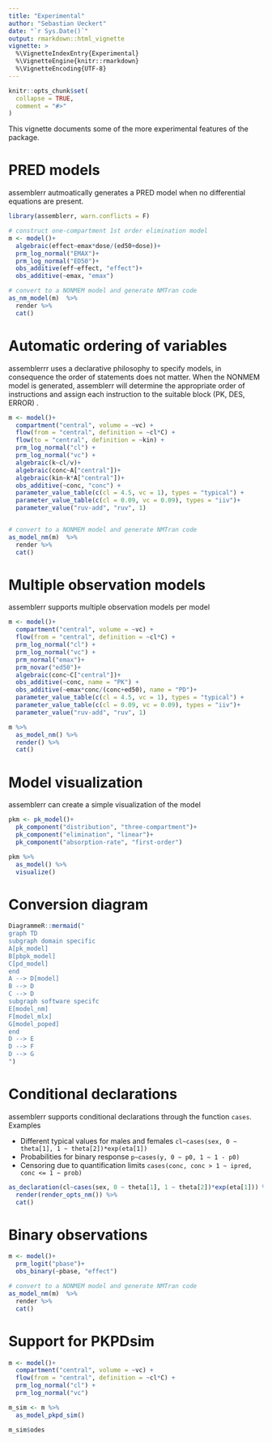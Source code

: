 ```yaml
---
title: "Experimental"
author: "Sebastian Ueckert"
date: "`r Sys.Date()`"
output: rmarkdown::html_vignette
vignette: >
  %\VignetteIndexEntry{Experimental}
  %\VignetteEngine{knitr::rmarkdown}
  %\VignetteEncoding{UTF-8}
---
```


```r
knitr::opts_chunk$set(
  collapse = TRUE,
  comment = "#>"
)
```

This vignette documents some of the more experimental features of the package.

# PRED models

assemblerr autmoatically generates a PRED model when no differential equations are present.


```r
library(assemblerr, warn.conflicts = F)

# construct one-compartment 1st order elimination model
m <- model()+
  algebraic(effect~emax*dose/(ed50+dose))+
  prm_log_normal("EMAX")+
  prm_log_normal("ED50")+
  obs_additive(eff~effect, "effect")+
  obs_additive(~emax, "emax")

# convert to a NONMEM model and generate NMTran code
as_nm_model(m)  %>% 
  render %>%
  cat()
```

# Automatic ordering of variables

assemblerrr uses a declarative philosophy to specify models, in consequence the order of statements does not matter. When the NONMEM model is generated, assemblerr will determine the appropriate order of instructions and assign each instruction to the suitable block (PK, DES, ERROR) . 

```r


m <- model()+
  compartment("central", volume = ~vc) +
  flow(from = "central", definition = ~cl*C) +
  flow(to = "central", definition = ~kin) +
  prm_log_normal("cl") +
  prm_log_normal("vc") +
  algebraic(k~cl/v)+
  algebraic(conc~A["central"])+
  algebraic(kin~k*A["central"])+
  obs_additive(~conc, "conc") +
  parameter_value_table(c(cl = 4.5, vc = 1), types = "typical") +
  parameter_value_table(c(cl = 0.09, vc = 0.09), types = "iiv")+
  parameter_value("ruv-add", "ruv", 1)


# convert to a NONMEM model and generate NMTran code
as_model_nm(m)  %>% 
  render %>%
  cat()

```

# Multiple observation models

assemblerr supports multiple observation models per model

```r
m <- model()+
  compartment("central", volume = ~vc) +
  flow(from = "central", definition = ~cl*C) +
  prm_log_normal("cl") +
  prm_log_normal("vc") +
  prm_normal("emax")+
  prm_novar("ed50")+
  algebraic(conc~C["central"])+
  obs_additive(~conc, name = "PK") +
  obs_additive(~emax*conc/(conc+ed50), name = "PD")+
  parameter_value_table(c(cl = 4.5, vc = 1), types = "typical") +
  parameter_value_table(c(cl = 0.09, vc = 0.09), types = "iiv")+
  parameter_value("ruv-add", "ruv", 1)

m %>% 
  as_model_nm() %>% 
  render() %>% 
  cat()

```

# Model visualization

assemblerr can create a simple visualization of the model

```r
pkm <- pk_model()+
  pk_component("distribution", "three-compartment")+
  pk_component("elimination", "linear")+
  pk_component("absorption-rate", "first-order")

pkm %>% 
  as_model() %>% 
  visualize()

```

# Conversion diagram

```r
DiagrammeR::mermaid("
graph TD
subgraph domain specific
A[pk_model]
B[pbpk_model]
C[pd_model] 
end
A --> D[model]
B --> D
C --> D
subgraph software specifc
E[model_nm]
F[model_mlx]
G[model_poped]
end
D --> E
D --> F
D --> G
")
```

# Conditional declarations

assemblerr supports conditional declarations through the function `cases`. Examples

- Different typical values for males and females `cl~cases(sex, 0 ~ theta[1], 1 ~ theta[2])*exp(eta[1])`
- Probabilities for binary response `p~cases(y, 0 ~ p0, 1 ~ 1 - p0)`
- Censoring due to quantification limits `cases(conc, conc > 1 ~ ipred, conc <= 1 ~ prob)`


```r
as_declaration(cl~cases(sex, 0 ~ theta[1], 1 ~ theta[2])*exp(eta[1])) %>% 
  render(render_opts_nm()) %>% 
  cat()
```

# Binary observations

```r
m <- model()+
  prm_logit("pbase")+
  obs_binary(~pbase, "effect")

# convert to a NONMEM model and generate NMTran code
as_model_nm(m)  %>% 
  render %>%
  cat()
```

# Support for PKPDsim

```r
m <- model()+
  compartment("central", volume = ~vc) +
  flow(from = "central", definition = ~cl*C) +
  prm_log_normal("cl") +
  prm_log_normal("vc")

m_sim <- m %>% 
  as_model_pkpd_sim()

m_sim$odes

```

